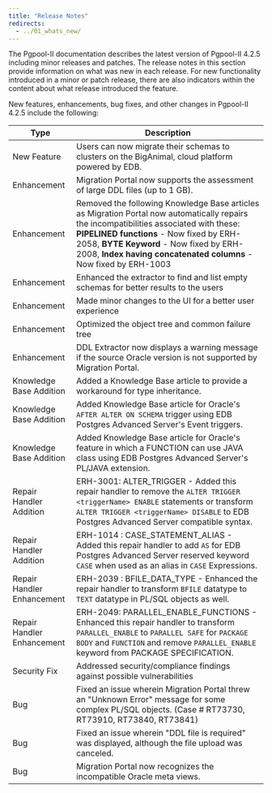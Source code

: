 ```yaml
---
title: "Release Notes"
redirects:
  - ../01_whats_new/
---
```


The Pgpool-II documentation describes the latest version of Pgpool-II 4.2.5 including minor releases and patches. The release notes in this section provide information on what was new in each release. For new functionality introduced in a minor or patch release, there are also indicators within the content about what release introduced the feature.

New features, enhancements, bug fixes, and other changes in Pgpool-II 4.2.5 include the following:

| Type | Description |
| ---- |------------ |
| New Feature | Users can now migrate their schemas to clusters on the BigAnimal, cloud platform powered by EDB.|
| Enhancement | Migration Portal now supports the assessment of large DDL files (up to 1 GB).|
| Enhancement | Removed the following Knowledge Base articles as Migration Portal now automatically repairs the incompatibilities associated with these: **PIPELINED functions** - Now fixed by ERH-2058, **BYTE Keyword** - Now fixed by ERH-2008, **Index having concatenated columns** - Now fixed by ERH-1003|
| Enhancement | Enhanced the extractor to find and list empty schemas for better results to the users|
| Enhancement | Made minor changes to the UI for a better user experience|
| Enhancement | Optimized the object tree and common failure tree|
| Enhancement | DDL Extractor now displays a warning message if the source Oracle version is not supported by Migration Portal.|
| Knowledge Base Addition| Added a Knowledge Base article to provide a workaround for type inheritance.|
| Knowledge Base Addition| Added Knowledge Base article for Oracle's `AFTER ALTER ON SCHEMA` trigger using EDB Postgres Advanced Server's Event triggers.|
| Knowledge Base Addition| Added Knowledge Base article for Oracle's feature in which a FUNCTION can use JAVA class using EDB Postgres Advanced Server's PL/JAVA extension.|
| Repair Handler Addition| ERH-3001: ALTER_TRIGGER - Added this repair handler to remove the  `ALTER TRIGGER <triggerName> ENABLE` statements or transform `ALTER TRIGGER <triggerName> DISABLE`  to EDB Postgres Advanced Server compatible syntax.|
| Repair Handler Addition| ERH-1014 : CASE_STATEMENT_ALIAS - Added this repair handler to add `AS` for EDB Postgres Advanced Server reserved keyword `CASE` when used as an alias in `CASE` Expressions.|
| Repair Handler Enhancement| ERH-2039 : BFILE_DATA_TYPE - Enhanced the repair handler to transform `BFILE` datatype to `TEXT` datatype in PL/SQL objects as well.|
| Repair Handler Enhancement| ERH-2049: PARALLEL_ENABLE_FUNCTIONS - Enhanced this repair handler to transform `PARALLEL_ENABLE` to `PARALLEL SAFE` for `PACKAGE BODY` and `FUNCTION` and remove `PARALLEL_ENABLE` keyword from PACKAGE SPECIFICATION.|
| Security Fix| Addressed security/compliance findings against possible vulnerabilities|
|Bug| Fixed an issue wherein Migration Portal threw an "Unknown Error" message for some complex PL/SQL objects. (Case # RT73730, RT73910, RT73840, RT73841)|
|Bug| Fixed an issue wherein "DDL file is required" was displayed, although the file upload was canceled.|
|Bug| Migration Portal now recognizes the incompatible Oracle meta views.|